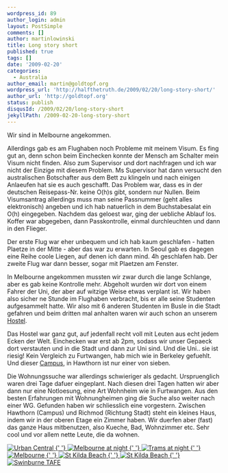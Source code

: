 ```yaml
---
wordpress_id: 89
author_login: admin
layout: PostSimple
comments: []
author: martinlowinski
title: Long story short
published: true
tags: []
date: '2009-02-20'
categories:
  - Australia
author_email: martin@goldtopf.org
wordpress_url: 'http://halfthetruth.de/2009/02/20/long-story-short/'
author_url: 'http://goldtopf.org'
status: publish
disqusId: /2009/02/20/long-story-short
jekyllPath: /2009-02-20-long-story-short
---
```


Wir sind in Melbourne angekommen.

Allerdings gab es am Flughaben noch Probleme mit meinem Visum. Es fing gut an, denn schon beim Einchecken konnte der Mensch am Schalter mein Visum nicht finden. Also zum Supervisor und dort nachfragen und ich war nicht der Einzige mit diesem Problem. Ms Supervisor hat dann versucht den australischen Botschafter aus dem Bett zu klingeln und nach einigen Anlaeufen hat sie es auch geschafft. Das Problem war, dass es in der deutschen Reisepass-Nr. keine O(h)s gibt, sondern nur Nullen. Beim Visumsantrag allerdings muss man seine Passnummer (geht alles elektronisch) angeben und ich hab natuerlich in dem Buchstabesalat ein O(h) eingegeben. Nachdem das geloest war, ging der uebliche Ablauf los. Koffer war abgegeben, dann Passkontrolle, einmal durchleuchten und dann in den Flieger.

Der erste Flug war eher unbequem und ich hab kaum geschlafen - hatten Plaetze in der Mitte - aber das war zu erwarten. In Seoul gab es dagegen eine Reihe coole Liegen, auf denen ich dann mind. 4h geschlafen hab. Der zweite Flug war dann besser, sogar mit Plaetzen am Fenster.

In Melbourne angekommen mussten wir zwar durch die lange Schlange, aber es gab keine Kontrolle mehr. Abgeholt wurden wir dort von einem Fahrer der Uni, der aber auf witzige Weise etwas verplant ist. Wir haben also sicher ne Stunde im Flughaben verbracht, bis er alle seine Studenten aufgesammelt hatte. Wir also mit 6 anderen Studenten im Busle in die Stadt gefahren und beim dritten mal anhalten waren wir auch schon an unserem <a href="http://www.urbancentral.com.au/">Hostel</a>.

Das Hostel war ganz gut, auf jedenfall recht voll mit Leuten aus echt jedem Ecken der Welt. Einchecken war erst ab 2pm, sodass wir unser Gepaeck dort verstauten und in die Stadt und dann zur Uni sind. Und die Uni.. sie ist riesig! Kein Vergleich zu Furtwangen, hab mich wie in Berkeley gefuehlt. Und dieser <a href="http://www.swinburne.edu.au/campuses/hawthorn/">Campus</a>, in Hawthorn ist nur einer von sieben.

Die Wohnungssuche war allerdings schwieriger als gedacht. Urspruenglich waren drei Tage dafuer eingeplant. Nach diesen drei Tagen hatten wir aber dann nur eine Notloesung, eine Art Wohnheim wie in Furtwangen. Aus den besten Erfahrungen mit Wohnungheimen ging die Suche also weiter nach einer WG. Gefunden haben wir schliesslich eine vorgestern. Zwischen Hawthorn (Campus) und Richmod (Richtung Stadt) steht ein kleines Haus, indem wir in der oberen Etage ein Zimmer haben. Wir duerfen aber (fast) das ganze Haus mitbenutzen, also Kueche, Bad, Wohnzimmer etc. Sehr cool und vor allem nette Leute, die da wohnen.

<div class="flickrset">
  <a
    title="Urban Central"
    rel="lightbox[Australia]"
    href="http://farm4.static.flickr.com/3101/3322181878_cee0b22e73.jpg"
  >
    <img src="//farm4.static.flickr.com/3101/3322181878_cee0b22e73_s.jpg" alt="Urban Central" />
  </a>
  <a
    title="Melbourne at night"
    rel="lightbox[Australia]"
    href="http://farm4.static.flickr.com/3588/3322180718_bd770f41be.jpg"
  >
    {' '}
    <img
      src="//farm4.static.flickr.com/3588/3322180718_bd770f41be_s.jpg"
      alt="Melbourne at night"
    />
  </a>
  <a
    title="Trams at night"
    rel="lightbox[Australia]"
    href="http://farm4.static.flickr.com/3634/3321348343_97f0d4f960.jpg"
  >
    {' '}
    <img src="//farm4.static.flickr.com/3634/3321348343_97f0d4f960_s.jpg" alt="Trams at night" />
  </a>
  <a
    title="Melbourne"
    rel="lightbox[Australia]"
    href="http://farm4.static.flickr.com/3579/3321347089_84527e5f0c.jpg"
  >
    {' '}
    <img src="//farm4.static.flickr.com/3579/3321347089_84527e5f0c_s.jpg" alt="Melbourne" />
  </a>
  <a
    title="St Kilda Beach"
    rel="lightbox[Australia]"
    href="http://farm4.static.flickr.com/3578/3321344627_30e64dc825.jpg"
  >
    {' '}
    <img src="//farm4.static.flickr.com/3578/3321344627_30e64dc825_s.jpg" alt="St Kilda Beach" />
  </a>
  <a
    title="St Kilda Beach"
    rel="lightbox[Australia]"
    href="http://farm4.static.flickr.com/3606/3322174218_7687951a30.jpg"
  >
    {' '}
    <img src="//farm4.static.flickr.com/3606/3322174218_7687951a30_s.jpg" alt="St Kilda Beach" />
  </a>
  <a
    title="Swinburne TAFE"
    rel="lightbox[Australia]"
    href="http://farm4.static.flickr.com/3606/3322166082_06a38a819b.jpg"
  >
    {' '}
    <img src="//farm4.static.flickr.com/3606/3322166082_06a38a819b_s.jpg" alt="Swinburne TAFE" />
  </a>
</div>

